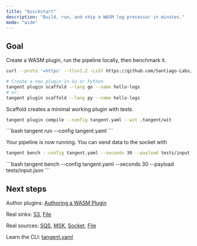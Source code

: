 ```yaml
---
title: "Quickstart"
description: "Build, run, and ship a WASM log processor in minutes."
mode: "wide"
---
```


## Goal

Create a WASM plugin, run the pipeline locally, then benchmark it.

<Steps>
  <Step title="Install Tangent">

```bash curl
curl --proto '=https' --tlsv1.2 -LsSf https://github.com/Santiago-Labs/tangent/releases/download/latest/tangent-cli-installer.sh | sh
```
  </Step>
  <Step title="Scaffold a plugin">

```bash
# Create a new plugin in Go or Python
tangent plugin scaffold --lang go --name hello-logs
# or:
tangent plugin scaffold --lang py --name hello-logs
```
Scaffold creates a minimal working plugin with tests.
  </Step>
  <Step title="Compile">
```bash
tangent plugin compile --config tangent.yaml --wit .tangent/wit
```
  </Step>
  <Step title="Run the pipeline">
```bash
tangent run --config tangent.yaml
```

Your pipeline is now running. You can send data to the socket with
```bash
tangent bench --config tangent.yaml --seconds 30 --payload tests/input.json
```
  </Step>
  <Step title="Benchmark">
```bash
tangent bench --config tangent.yaml --seconds 30 --payload tests/input.json
```
  </Step>
</Steps>

## Next steps
Author plugins: [Authoring a WASM Plugin](/plugins/authoring)

Real sinks: [S3](/sinks/s3), [File](/sinks/file)

Real sources: [SQS](/sources/sqs), [MSK](/sources/msk), [Socket](/sources/socket), [File](/sources/file)

Learn the CLI: [tangent.yaml](/cli/tangent-yaml)

